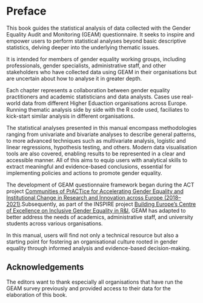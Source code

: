 # Preface {.unnumbered}

 This book guides the statistical analysis of data collected with the Gender Equality Audit and Monitoring (GEAM) questionnaire. It seeks to inspire and empower users to perform statistical analyses beyond basic descriptive statistics, delving deeper into the underlying thematic issues.

It is intended for members of gender equality working groups, including professionals, gender specialists, administrative staff, and other stakeholders who have collected data using GEAM in their organisations but are uncertain about how to analyse it in greater depth.

Each chapter represents a collaboration between gender equality practitioners and academic statisticians and data analysts. Cases use real-world data from different Higher Eduaction organisations across Europe. Running thematic analysis side by side with the R code used, faciliates to kick-start similar analysis in different organisations. 

The statistical analyses presented in this manual encompass methodologies ranging from univariate and bivariate analyses to describe general patterns, to more advanced techniques such as multivariate analysis, logistic and linear regressions, hypothesis testing, and others. Modern data visualisation tools are also covered, enabling results to be represented in a clear and accessible manner. All of this aims to equip users with analytical skills to extract meaningful and evidence-based conclusions, essential for implementing policies and actions to promote gender equality.

The development of GEAM questionnaire framework began during the ACT project [Communities of PrACTice for Accelerating Gender Equality and Institutional Change in Research and Innovation across Europe (2018–2021)](https://www.act-on-gender.eu/).Subsequently, as part of the INSPIRE project [Building Europe’s Centre of Excellence on Inclusive Gender Equality in R&I](https://www.inspirequality.eu/), GEAM has adapted to better address the needs of academics, administrative staff, and university students across various organisations.

In this manual, users will find not only a technical resource but also a starting point for fostering an organisational culture rooted in gender equality through informed analysis and evidence-based decision-making.

## Acknowledgements {.unnumbered}

The editors want to thank especially all organisations that have run the GEAM survey previously and provided access to their data for the elaboration of this book. 
